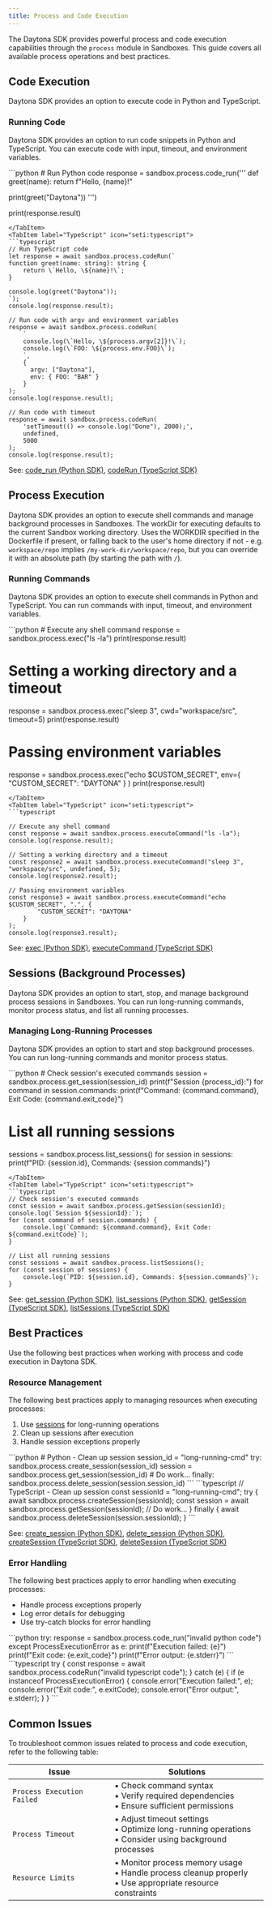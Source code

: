 ```yaml
---
title: Process and Code Execution
---
```



The Daytona SDK provides powerful process and code execution capabilities through the `process` module in Sandboxes. This guide covers all available process operations and best practices.

## Code Execution

Daytona SDK provides an option to execute code in Python and TypeScript.

### Running Code

Daytona SDK provides an option to run code snippets in Python and TypeScript. You can execute code with input, timeout, and environment variables.

<Tabs>
<TabItem label="Python" icon="seti:python">
```python
# Run Python code
response = sandbox.process.code_run('''
def greet(name):
    return f"Hello, {name}!"

print(greet("Daytona"))
''')

print(response.result)

````
</TabItem>
<TabItem label="TypeScript" icon="seti:typescript">
```typescript
// Run TypeScript code
let response = await sandbox.process.codeRun(`
function greet(name: string): string {
    return \`Hello, \${name}!\`;
}

console.log(greet("Daytona"));
`);
console.log(response.result);

// Run code with argv and environment variables
response = await sandbox.process.codeRun(
    `
    console.log(\`Hello, \${process.argv[2]}!\`);
    console.log(\`FOO: \${process.env.FOO}\`);
    `,
    {
      argv: ["Daytona"],
      env: { FOO: "BAR" }
    }
);
console.log(response.result);

// Run code with timeout
response = await sandbox.process.codeRun(
    'setTimeout(() => console.log("Done"), 2000);',
    undefined,
    5000
);
console.log(response.result);
````

</TabItem>
</Tabs>

See: [code_run (Python SDK)](/docs/python-sdk/sync/process/#processcode_run), [codeRun (TypeScript SDK)](/docs/typescript-sdk/process/#coderun)

## Process Execution

Daytona SDK provides an option to execute shell commands and manage background processes in Sandboxes. The workDir for executing defaults to the current Sandbox working directory. Uses the WORKDIR specified in
the Dockerfile if present, or falling back to the user's home directory if not - e.g. `workspace/repo` implies `/my-work-dir/workspace/repo`, but you can override it with an absolute path (by starting the path with `/`).

### Running Commands

Daytona SDK provides an option to execute shell commands in Python and TypeScript. You can run commands with input, timeout, and environment variables.

<Tabs>
<TabItem label="Python" icon="seti:python">
```python
# Execute any shell command
response = sandbox.process.exec("ls -la")
print(response.result)

# Setting a working directory and a timeout

response = sandbox.process.exec("sleep 3", cwd="workspace/src", timeout=5)
print(response.result)

# Passing environment variables

response = sandbox.process.exec("echo $CUSTOM_SECRET", env={
"CUSTOM_SECRET": "DAYTONA"
}
)
print(response.result)

````
</TabItem>
<TabItem label="TypeScript" icon="seti:typescript">
```typescript

// Execute any shell command
const response = await sandbox.process.executeCommand("ls -la");
console.log(response.result);

// Setting a working directory and a timeout
const response2 = await sandbox.process.executeCommand("sleep 3", "workspace/src", undefined, 5);
console.log(response2.result);

// Passing environment variables
const response3 = await sandbox.process.executeCommand("echo $CUSTOM_SECRET", ".", {
        "CUSTOM_SECRET": "DAYTONA"
    }
);
console.log(response3.result);

````

</TabItem>
</Tabs>

See: [exec (Python SDK)](/docs/python-sdk/sync/process/#processexec), [executeCommand (TypeScript SDK)](/docs/typescript-sdk/process/#executecommand)

## Sessions (Background Processes)

Daytona SDK provides an option to start, stop, and manage background process sessions in Sandboxes. You can run long-running commands, monitor process status, and list all running processes.

### Managing Long-Running Processes

Daytona SDK provides an option to start and stop background processes. You can run long-running commands and monitor process status.

<Tabs>
<TabItem label="Python" icon="seti:python">
```python
# Check session's executed commands
session = sandbox.process.get_session(session_id)
print(f"Session {process_id}:")
for command in session.commands:
    print(f"Command: {command.command}, Exit Code: {command.exit_code}")

# List all running sessions

sessions = sandbox.process.list_sessions()
for session in sessions:
print(f"PID: {session.id}, Commands: {session.commands}")

````
</TabItem>
<TabItem label="TypeScript" icon="seti:typescript">
```typescript
// Check session's executed commands
const session = await sandbox.process.getSession(sessionId);
console.log(`Session ${sessionId}:`);
for (const command of session.commands) {
    console.log(`Command: ${command.command}, Exit Code: ${command.exitCode}`);
}

// List all running sessions
const sessions = await sandbox.process.listSessions();
for (const session of sessions) {
    console.log(`PID: ${session.id}, Commands: ${session.commands}`);
}

````

</TabItem>
</Tabs>

See: [get_session (Python SDK)](/docs/python-sdk/sync/process/#processget_session), [list_sessions (Python SDK)](/docs/python-sdk/sync/process/#processlist_sessions), [getSession (TypeScript SDK)](/docs/typescript-sdk/process/#getsession), [listSessions (TypeScript SDK)](/docs/typescript-sdk/process/#listsessions)

## Best Practices

Use the following best practices when working with process and code execution in Daytona SDK.

### Resource Management

The following best practices apply to managing resources when executing processes:

1. Use [sessions](#sessions-background-processes) for long-running operations
2. Clean up sessions after execution
3. Handle session exceptions properly

<Tabs>
<TabItem label="Python" icon="seti:python">
   ```python
   # Python - Clean up session
   session_id = "long-running-cmd"
   try:
       sandbox.process.create_session(session_id)
       session = sandbox.process.get_session(session_id)
       # Do work...
   finally:
       sandbox.process.delete_session(session.session_id)
   ```
</TabItem>
<TabItem label="TypeScript" icon="seti:typescript">
   ```typescript
   // TypeScript - Clean up session
   const sessionId = "long-running-cmd";
   try {
       await sandbox.process.createSession(sessionId);
       const session = await sandbox.process.getSession(sessionId);
       // Do work...
   } finally {
       await sandbox.process.deleteSession(session.sessionId);
   }
   ```
</TabItem>
</Tabs>

See: [create_session (Python SDK)](/docs/python-sdk/sync/process/#processcreate_session), [delete_session (Python SDK)](/docs/python-sdk/sync/process/#processdelete_session), [createSession (TypeScript SDK)](/docs/typescript-sdk/process/#createsession), [deleteSession (TypeScript SDK)](/docs/typescript-sdk/process/#deletesession)

### Error Handling

The following best practices apply to error handling when executing processes:

- Handle process exceptions properly
- Log error details for debugging
- Use try-catch blocks for error handling

<Tabs>
<TabItem label="Python" icon="seti:python">
```python
try:
    response = sandbox.process.code_run("invalid python code")
except ProcessExecutionError as e:
    print(f"Execution failed: {e}")
    print(f"Exit code: {e.exit_code}")
    print(f"Error output: {e.stderr}")
```
</TabItem>
<TabItem label="TypeScript" icon="seti:typescript">
```typescript
try {
    const response = await sandbox.process.codeRun("invalid typescript code");
} catch (e) {
    if (e instanceof ProcessExecutionError) {
        console.error("Execution failed:", e);
        console.error("Exit code:", e.exitCode);
        console.error("Error output:", e.stderr);
    }
}
```
</TabItem>
</Tabs>

## Common Issues

To troubleshoot common issues related to process and code execution, refer to the following table:

| Issue | Solutions |
|-------|-----------|
| `Process Execution Failed` | • Check command syntax<br/>• Verify required dependencies<br/>• Ensure sufficient permissions |
| `Process Timeout` | • Adjust timeout settings<br/>• Optimize long-running operations<br/>• Consider using background processes |
| `Resource Limits` | • Monitor process memory usage<br/>• Handle process cleanup properly<br/>• Use appropriate resource constraints |
